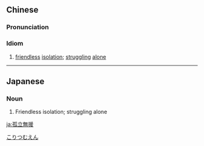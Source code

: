 {{also|孤立无援}}
==Chinese==
{{zh-forms|s=孤立无援|type=22}}

===Pronunciation===
{{zh-pron
|m=gūlìwúyuán
|c=gu1 laap6 mou4 wun4,gu1 lap6 mou4 wun4
|cat=cy
}}

===Idiom===
{{zh-idiom}}

# [[friendless]] [[isolation]]; [[struggling]] [[alone]]

----

==Japanese==
{{ja-kanjitab|こ|りつ|む|えん|yomi=on}}

===Noun===
{{ja-noun|こりつむえん}}

# Friendless isolation; struggling alone

[[Category:Yojijukugo|こりつむえん]]

[[ja:孤立無援]]